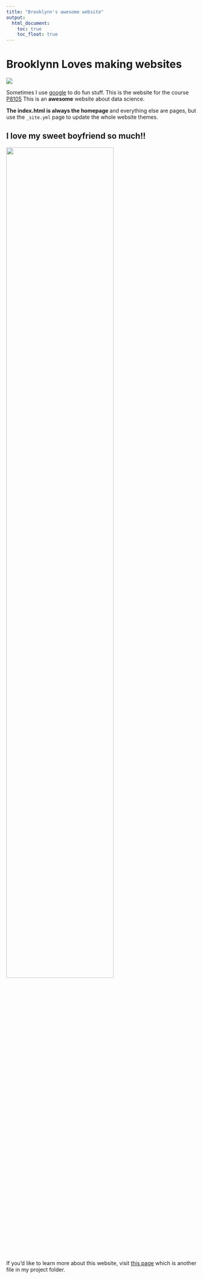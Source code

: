 ```yaml
---
title: "Brooklynn's awesome website"
output: 
  html_document:
    toc: true
    toc_float: true
---
```


# Brooklynn Loves making websites

![](https://media.giphy.com/media/drXGoW1iudhKw/giphy.gif)


Sometimes I use [google](https://www.google.com) to do fun stuff. This is the website for the course [P8105](https://www.p8105.com)
This is an **awesome** website about data science.

**The index.html is always the homepage ** and everything else are pages, but use the  `_site.yml` page to update the whole website themes.

## I love my sweet boyfriend so much!!

<img src="images/IMG_2033.jpeg" style="width:75%">

If you'd like to learn more about this website, visit [this page](about.html) which is another file in my project folder. 